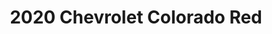 ---
yrmm: 2110
brand: Chevrolet
year: 2020
model: Colorado
color: Red
title: 2020 Chevrolet Colorado Red
description: AEV wheels, AEV bumper, AEV fender flares
alt: 2020 Chevy Colorado in Red with AEV wheels, bumper and fender flares makes
  for a stylish daily driver
width: 2500
height: 1407
---